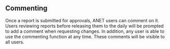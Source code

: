 
<Meta title="ANET User Stories/Report Comments" />

## Commenting

Once a report is submitted for approvals, ANET users can comment on it. Users reviewing reports
before releasing them to the daily will be prompted to add a comment when requesting changes. In
addition, any user is able to use the commenting function at any time. These comments will be
visible to all users.
